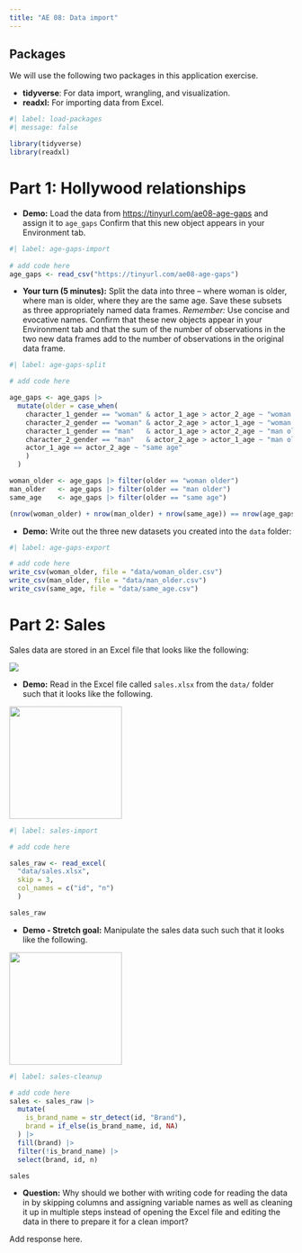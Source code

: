 ---
title: "AE 08: Data import"
---

## Packages

We will use the following two packages in this application exercise.

-   **tidyverse**: For data import, wrangling, and visualization.
-   **readxl:** For importing data from Excel.

```{r}
#| label: load-packages
#| message: false

library(tidyverse)
library(readxl)
```

# Part 1: Hollywood relationships

-   **Demo:** Load the data from <https://tinyurl.com/ae08-age-gaps> and assign it to `age_gaps` Confirm that this new object appears in your Environment tab.

```{r}
#| label: age-gaps-import
     
# add code here
age_gaps <- read_csv("https://tinyurl.com/ae08-age-gaps")
```

-   **Your turn (5 minutes):** Split the data into three -- where woman is older, where man is older, where they are the same age. Save these subsets as three appropriately named data frames. *Remember:* Use concise and evocative names. Confirm that these new objects appear in your Environment tab and that the sum of the number of observations in the two new data frames add to the number of observations in the original data frame.

```{r}
#| label: age-gaps-split

# add code here

age_gaps <- age_gaps |>
  mutate(older = case_when(
    character_1_gender == "woman" & actor_1_age > actor_2_age ~ "woman older",
    character_2_gender == "woman" & actor_2_age > actor_1_age ~ "woman older",
    character_1_gender == "man"   & actor_1_age > actor_2_age ~ "man older",
    character_2_gender == "man"   & actor_2_age > actor_1_age ~ "man older",
    actor_1_age == actor_2_age ~ "same age"
    )
  )

woman_older <- age_gaps |> filter(older == "woman older")
man_older   <- age_gaps |> filter(older == "man older")
same_age    <- age_gaps |> filter(older == "same age")

(nrow(woman_older) + nrow(man_older) + nrow(same_age)) == nrow(age_gaps)
```

-   **Demo:** Write out the three new datasets you created into the `data` folder:

```{r}
#| label: age-gaps-export

# add code here
write_csv(woman_older, file = "data/woman_older.csv")
write_csv(man_older, file = "data/man_older.csv")
write_csv(same_age, file = "data/same_age.csv")
```

# Part 2: Sales

Sales data are stored in an Excel file that looks like the following:

![](images/sales-excel.png)

-   **Demo:** Read in the Excel file called `sales.xlsx` from the `data/` folder such that it looks like the following.

![](images/sales-1.png){width="200"}

```{r}
#| label: sales-import

# add code here

sales_raw <- read_excel(
  "data/sales.xlsx", 
  skip = 3,
  col_names = c("id", "n")
  )

sales_raw
```

-   **Demo - Stretch goal:** Manipulate the sales data such such that it looks like the following.

![](images/sales-2.png){width="200"}

```{r}
#| label: sales-cleanup

# add code here
sales <- sales_raw |>
  mutate(
    is_brand_name = str_detect(id, "Brand"),
    brand = if_else(is_brand_name, id, NA)
  ) |>
  fill(brand) |>
  filter(!is_brand_name) |>
  select(brand, id, n)

sales

```

-   **Question:** Why should we bother with writing code for reading the data in by skipping columns and assigning variable names as well as cleaning it up in multiple steps instead of opening the Excel file and editing the data in there to prepare it for a clean import?

Add response here.
